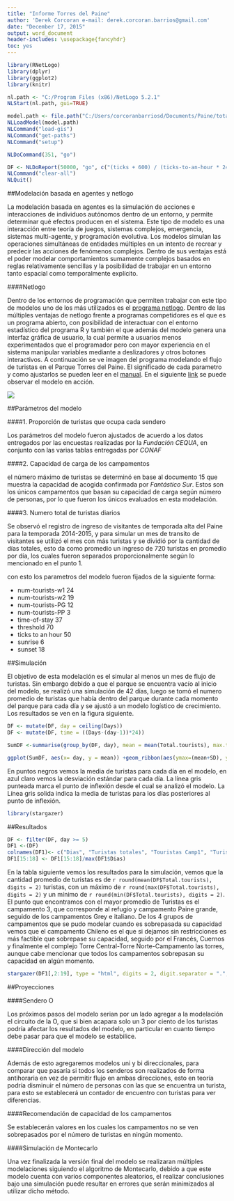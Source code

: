 ```yaml
---
title: "Informe Torres del Paine"
author: 'Derek Corcoran e-mail: derek.corcoran.barrios@gmail.com'
date: "December 17, 2015"
output: word_document
header-includes: \usepackage{fancyhdr}
toc: yes
---
```

\addtolength{\headheight}{1.0cm}
\pagestyle{fancyplain} 


```r
library(RNetLogo)
library(dplyr)
library(ggplot2)
library(knitr)
```

```r

nl.path <- "C:/Program Files (x86)/NetLogo 5.2.1"
NLStart(nl.path, gui=TRUE)

model.path <- file.path("C:/Users/corcoranbarriosd/Documents/Paine/total.nlogo")
NLLoadModel(model.path)
NLCommand("load-gis")
NLCommand("get-paths")
NLCommand("setup")

NLDoCommand(351, "go")

DF <- NLDoReport(50000, "go", c("(ticks + 600) / (ticks-to-an-hour * 24)","count tourists", "count tourists-on patch -19 -170", "count tourists-on patch -15 -171", "(count tourists-on patch -50 -80) + (count tourists-on patch -48 -78)", "count tourists-on patch -115 4", "(count tourists-on patch -11 -17) + (count tourists-on patch -8 -25)", "count tourists-on patch -5 39", "count tourists-on patch 22 -21", "count tourists-on patch 36 -22", "count tourists-on patch 96 57", "count tourists-on patch 73 79", "(count tourists-on patch 115 32) + (count tourists-on patch 115 33)", "count tourists-on patch 129 54","(([excess] of patch 96 57)/ ticks-to-an-hour )","((([excess] of patch 115 32)/ ticks-to-an-hour ) + (([excess] of patch 115 33)/ ticks-to-an-hour )) * 0.5", "(([excess] of patch 36 -22)/ ticks-to-an-hour )", "(([excess] of patch 22 -21)/ ticks-to-an-hour )"), as.data.frame = TRUE, df.col.names = c("Days", "Total.tourists", "Tourists1", "Tourists2", "Tourists3", "Tourists4", "Tourists6", "Tourists7", "Tourists9", "Tourists10", "Tourists11", "Tourists12", "Tourists13", "Tourists14", "Exceso-Chileno", "Exceso-torre-cn","Exceso-cuernos", "Exceso-Frances"))
NLCommand("clear-all")
NLQuit()
```

##Modelación basada en agentes y netlogo

La modelación basada en agentes es la simulación de acciones e interacciones de individuos autónomos dentro de un entorno, y permite determinar qué efectos producen en el sistema. Este tipo de modelo es una interacción entre teoría de juegos, sistemas complejos, emergencia, sistemas multi-agente, y programación evolutiva. Los modelos simulan las operaciones simultáneas de entidades múltiples en un intento de recrear y predecir las acciones de fenómenos complejos. Dentro de sus ventajas está el poder modelar comportamientos sumamente complejos basados en reglas relativamente sencillas y la posibilidad de trabajar en un entorno tanto espacial como temporalmente explícito.

####Netlogo

Dentro de los entornos de programación que permiten trabajar con este tipo de modelos uno de los más utilizados es el [programa netlogo](https://ccl.northwestern.edu/netlogo/). Dentro de las múltiples ventajas de netlogo frente a programas competidores es el que es un programa abierto, con posibilidad de interactuar con el entorno estadístico del programa R y también el que además del modelo genera una interfaz gráfica de usuario, la cual permite a usuarios menos experimentados que el programador pero con mayor experiencia en el sistema manipular variables mediante a deslizadores y otros botones interactivos.
A continuación se ve imagen del programa modelando el flujo de turistas en el Parque Torres del Paine. El significado de cada parametro y como ajustarlos se pueden leer en el [manual](https://github.com/derek-corcoran-barrios/netlogoPNTP/blob/master/Manual%20modelo%20visitantes%20PNTP.pdf). En el siguiente [link](https://github.com/derek-corcoran-barrios/netlogoPNTP/blob/master/cien.gif) se puede observar el modelo en acción.

![](C:/Users/corcoranbarriosd/Documents/Paine/10142.png)

##Parámetros del modelo

####1. Proporción de turistas que ocupa cada sendero 

Los parámetros del modelo fueron ajustados de acuerdo a los datos entregados por las encuestas realizadas por la *Fundación CEQUA*, en conjunto con las varias tablas entregadas por *CONAF*

####2. Capacidad de carga de los campamentos

el número máximo de turistas se determinó en base al documento 15 que muestra la capacidad de acogida confirmada por *Fantástico Sur*. Estos son los únicos campamentos que basan su capacidad de carga según número de personas, por lo que fueron los únicos evaluados en esta modelación.

####3. Numero total de turistas diarios

Se observó el registro de ingreso de visitantes de temporada alta del Paine para la temporada 2014-2015, y para simular un mes de transito de visitantes se utilizó el mes con más turistas y se dividió por la cantidad de días totales, esto da como promedio un ingreso de 720 turistas en promedio por día, los cuales fueron separados proporcionalmente según lo mencionado en el punto 1.

con esto los parametros del modelo fueron fijados de la siguiente forma:

* num-tourists-w1 24
* num-tourists-w2 19
* num-tourists-PG 12
* num-tourists-PP 3
* time-of-stay 37
* threshold 70
* ticks to an hour 50
* sunrise 6
* sunset 18

##Simulación

El objetivo de esta modelación es el simular al menos un mes de flujo de turistas. Sin embargo debido a que el parque se encuentra vacío al inicio del modelo, se realizó una simulación de 42 días, luego se tomó el numero promedio de turistas que había dentro del parque durante cada momento del parque para cada día y se ajustó a un modelo logístico de crecimiento. Los resultados se ven en la figura siguiente.


```r

DF <- mutate(DF, day = ceiling(Days))
DF <- mutate(DF, time = ((Days-(day-1))*24))

SumDF <-summarise(group_by(DF, day), mean = mean(Total.tourists), max.tourists = max(Total.tourists), SD=(sd(Total.tourists)))

ggplot(SumDF, aes(x= day, y = mean)) +geom_ribbon(aes(ymax=(mean+SD), ymin=(mean-SD)), fill="lightblue")+ geom_point() + geom_line() + theme_bw()+ theme(axis.line = element_line(colour = "black"), panel.grid.major = element_blank(),panel.grid.minor = element_blank(), panel.border = element_blank(), panel.background = element_blank()) + geom_vline(xintercept = 5, colour="darkgrey", linetype = "longdash") + geom_abline(slope = 0, intercept = 1429, colour="darkgrey")+ labs(x="Día", y="Turistas totales en el parque (promedio)")
```

En puntos negros vemos la media de turistas para cada día en el modelo, en azul claro vemos la desviación estándar para cada día. La línea gris punteada marca el punto de inflexión desde el cual se analizó el modelo. La Línea gris solida indica la media de turistas para los días posteriores al punto de inflexión.

```r
library(stargazer)
```

##Resultados


```r
DF <- filter(DF, day >= 5)
DF1 <-(DF)
colnames(DF1)<- c("Dias", "Turistas totales", "Touristas Camp1", "Turistas Camp2", "Turistas camp3", "Turistas camp4", "Turistas camp6", "Touristas Camp7", "Turistas Camp9", "Turistas camp10", "Turistas camp11", "Turistas camp12",  "Turistas camp13", "Turistas camp14", "Exceso-Chileno", "Exceso-torre-cn", "Exceso-cuernos","Exceso-Frances","Día", "time")
DF1[15:18] <- DF1[15:18]/max(DF1$Dias)
```

En la tabla siguiente vemos los resultados para la simulación, vemos que la cantidad promedio de turistas es de `r round(mean(DF$Total.tourists), digits = 2)` turistas, con un máximo de `r round(max(DF$Total.tourists), digits = 2)` y un mínimo de `r round(min(DF$Total.tourists), digits = 2)`. El punto que encontramos con el mayor promedio de Turistas es el campamento 3, que corresponde al refugio y campamento Paine grande, seguido de los campamentos Grey e italiano. De los 4 grupos de campamentos que se pudo modelar cuando es sobrepasada su capacidad vemos que el campamento Chileno es el que si dejamos sin restricciones es más factible que sobrepase su capacidad, seguido por el Francés, Cuernos y finalmente el complejo Torre Central-Torre Norte-Campamento las torres, aunque cabe mencionar que todos los campamentos sobrepasan su capacidad en algún momento.

```r

stargazer(DF1[,2:19], type = "html", digits = 2, digit.separator = ".", decimal.mark = ",", nobs = FALSE, median = TRUE, out = "table1.html")


```

##Proyecciones

####Sendero O

Los próximos pasos del modelo serian por un lado agregar a la modelación el circuito de la O, que si bien acapara solo un 3 por ciento de los turistas podría afectar los resultados del modelo, en particular en cuanto tiempo debe pasar para que el modelo se estabilice. 

####Dirección del modelo

Además de esto agregaremos modelos uni y bi direccionales, para comparar que pasaría si todos los senderos son realizados de forma antihoraria en vez de permitir flujo en ambas direcciones, esto en teoría podría disminuir el número de personas con las que se encuentra un turista, para esto se establecerá un contador de encuentro con turistas para ver diferencias.

####Recomendación de capacidad de los campamentos

Se establecerán valores en los cuales los campamentos no se ven sobrepasados por el número de turistas en ningún momento.

####Simulación de Montecarlo

Una vez finalizada la versión final del modelo se realizaran múltiples modelaciones siguiendo el algoritmo de Montecarlo, debido a que este modelo cuenta con varios componentes aleatorios, el realizar conclusiones bajo una simulación puede resultar en errores que serán minimizados al utilizar dicho método.